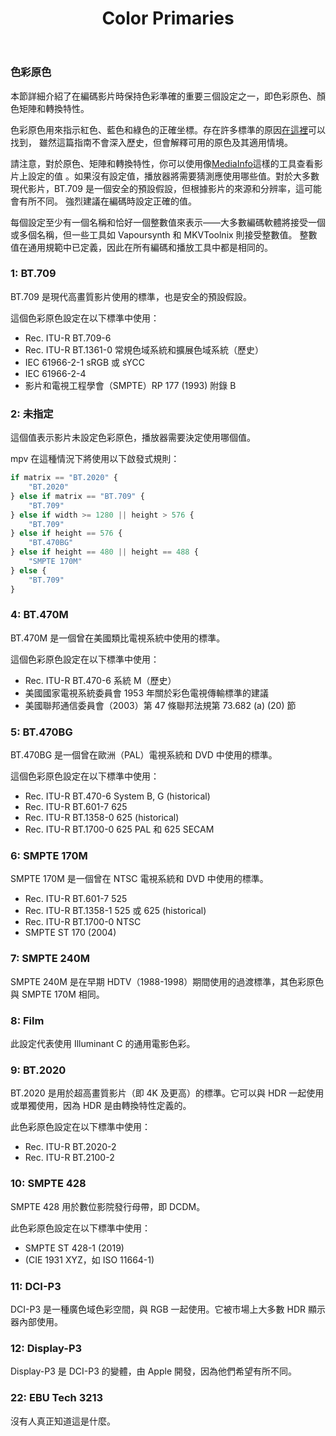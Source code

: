 ﻿---
title: Color Primaries
sidebar_position: 4
---

### 色彩原色

本節詳細介紹了在編碼影片時保持色彩準確的重要三個設定之一，即色彩原色、顏色矩陣和轉換特性。

色彩原色用來指示紅色、藍色和綠色的正確坐標。存在許多標準的原因[在這裡](https://xkcd.com/927/)可以找到，
雖然這篇指南不會深入歷史，但會解釋可用的原色及其適用情境。

請注意，對於原色、矩陣和轉換特性，你可以使用像[MediaInfo](https://mediaarea.net/en/MediaInfo)這樣的工具查看影片上設定的值
。如果沒有設定值，播放器將需要猜測應使用哪些值。對於大多數現代影片，BT.709 是一個安全的預設假設，但根據影片的來源和分辨率，這可能會有所不同。
強烈建議在編碼時設定正確的值。

每個設定至少有一個名稱和恰好一個整數值來表示——大多數編碼軟體將接受一個或多個名稱，但一些工具如 Vapoursynth 和 MKVToolnix 則接受整數值。
整數值在通用規範中已定義，因此在所有編碼和播放工具中都是相同的。

### 1: BT.709

BT.709 是現代高畫質影片使用的標準，也是安全的預設假設。

這個色彩原色設定在以下標準中使用：

- Rec. ITU-R BT.709-6
- Rec. ITU-R BT.1361-0 常規色域系統和擴展色域系統（歷史）
- IEC 61966-2-1 sRGB 或 sYCC
- IEC 61966-2-4
- 影片和電視工程學會（SMPTE）RP 177 (1993) 附錄 B

### 2: 未指定

這個值表示影片未設定色彩原色，播放器需要決定使用哪個值。

mpv 在這種情況下將使用以下啟發式規則：

```python
if matrix == "BT.2020" {
    "BT.2020"
} else if matrix == "BT.709" {
    "BT.709"
} else if width >= 1280 || height > 576 {
    "BT.709"
} else if height == 576 {
    "BT.470BG"
} else if height == 480 || height == 488 {
    "SMPTE 170M"
} else {
    "BT.709"
}
```

### 4: BT.470M

BT.470M 是一個曾在美國類比電視系統中使用的標準。

這個色彩原色設定在以下標準中使用：

- Rec. ITU-R BT.470-6 系統 M（歷史）
- 美國國家電視系統委員會 1953 年關於彩色電視傳輸標準的建議
- 美國聯邦通信委員會（2003）第 47 條聯邦法規第 73.682 (a) (20) 節

### 5: BT.470BG

BT.470BG 是一個曾在歐洲（PAL）電視系統和 DVD 中使用的標準。

這個色彩原色設定在以下標準中使用：

- Rec. ITU-R BT.470-6 System B, G (historical)
- Rec. ITU-R BT.601-7 625
- Rec. ITU-R BT.1358-0 625 (historical)
- Rec. ITU-R BT.1700-0 625 PAL 和 625 SECAM

### 6: SMPTE 170M

SMPTE 170M 是一個曾在 NTSC 電視系統和 DVD 中使用的標準。

- Rec. ITU-R BT.601-7 525
- Rec. ITU-R BT.1358-1 525 或 625 (historical)
- Rec. ITU-R BT.1700-0 NTSC
- SMPTE ST 170 (2004)

### 7: SMPTE 240M

SMPTE 240M 是在早期 HDTV（1988-1998）期間使用的過渡標準，其色彩原色與 SMPTE 170M 相同。

### 8: Film

此設定代表使用 Illuminant C 的通用電影色彩。

### 9: BT.2020

BT.2020 是用於超高畫質影片（即 4K 及更高）的標準。它可以與 HDR 一起使用或單獨使用，因為 HDR 是由轉換特性定義的。

此色彩原色設定在以下標準中使用：

- Rec. ITU-R BT.2020-2
- Rec. ITU-R BT.2100-2

### 10: SMPTE 428

SMPTE 428 用於數位影院發行母帶，即 DCDM。

此色彩原色設定在以下標準中使用：

- SMPTE ST 428-1 (2019)
- (CIE 1931 XYZ，如 ISO 11664-1)

### 11: DCI-P3

DCI-P3 是一種廣色域色彩空間，與 RGB 一起使用。它被市場上大多數 HDR 顯示器內部使用。

### 12: Display-P3

Display-P3 是 DCI-P3 的變體，由 Apple 開發，因為他們希望有所不同。

### 22: EBU Tech 3213

沒有人真正知道這是什麼。